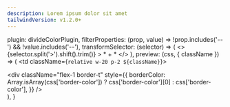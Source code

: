 ```yaml
---
description: Lorem ipsum dolor sit amet
tailwindVersion: v1.2.0+
---
```



  plugin: divideColorPlugin,
  filterProperties: (prop, value) => !prop.includes('--') && !value.includes('--'),
  transformSelector: (selector) => (
    <>
      {selector.split('>').shift().trim()} <span className="ml-1 text-purple-300">> * + *</span>
    </>
  ),
  preview: (css, { className }) => (
    <td className={`relative w-20 p-2 ${className}`}>
      <div className="absolute inset-0 flex flex-col m-2">
        <div className="flex-1" />
        <div
          className="flex-1 border-t"
          style={{
            borderColor: Array.isArray(css['border-color'])
              ? css['border-color'][0]
              : css['border-color'],
          }}
        />
      </div>
    </td>
  ),
}
